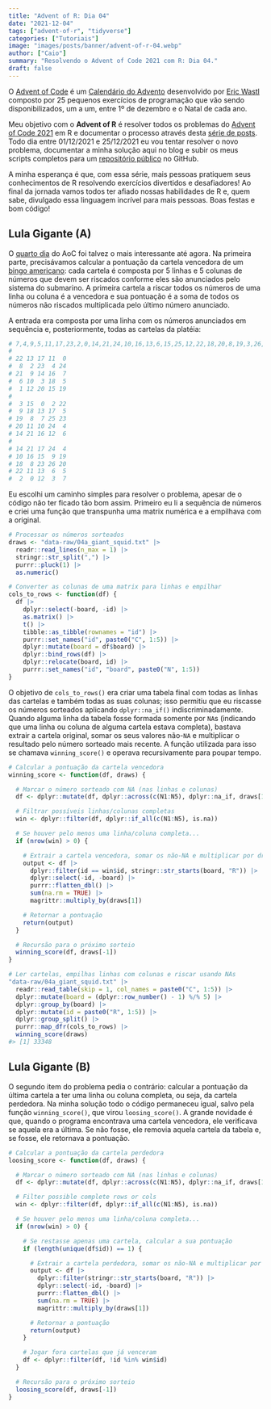 ```yaml
---
title: "Advent of R: Dia 04"
date: "2021-12-04"
tags: ["advent-of-r", "tidyverse"]
categories: ["Tutoriais"]
image: "images/posts/banner/advent-of-r-04.webp"
author: ["Caio"]
summary: "Resolvendo o Advent of Code 2021 com R: Dia 04."
draft: false
---
```


O [Advent of Code](https://adventofcode.com) é um
[Calendário do Advento](https://pt.wikipedia.org/wiki/Calend%C3%A1rio_do_Advento)
desenvolvido por [Eric Wastl](https://github.com/topaz) composto por 25
pequenos exercícios de programação que vão sendo disponibilizados, um a um,
entre 1º de dezembro e o Natal de cada ano.

Meu objetivo com o **Advent of R** é resolver todos os problemas do
[Advent of Code 2021](https://adventofcode.com/2021) em R e documentar o
processo através desta
[série de posts](https://blog.curso-r.com/tags/advent-of-r/). Todo dia entre
01/12/2021 e 25/12/2021 eu vou tentar resolver o novo problema, documentar a
minha solução aqui no blog e subir os meus scripts completos para um
[repositório público](https://github.com/curso-r/advent-of-r) no GitHub.

A minha esperança é que, com essa série, mais pessoas pratiquem seus
conhecimentos de R resolvendo exercícios divertidos e desafiadores! Ao final
da jornada vamos todos ter afiado nossas habilidades de R e, quem sabe,
divulgado essa linguagem incrível para mais pessoas. Boas festas e bom código!

## Lula Gigante (A)

O [quarto dia](https://adventofcode.com/2021/day/4) do AoC foi talvez o mais
interessante até agora. Na primeira parte, precisávamos calcular a pontuação da
cartela vencedora de um
[bingo americano](https://en.wikipedia.org/wiki/Bingo_(American_version)): cada
cartela é composta por 5 linhas e 5 colunas de números que devem ser riscados
conforme eles são anunciados pelo sistema do submarino. A primeira cartela a
riscar todos os números de uma linha ou coluna é a vencedora e sua pontuação é
a soma de todos os números não riscados multiplicada pelo último número
anunciado.

A entrada era composta por uma linha com os números anunciados em sequência e,
posteriormente, todas as cartelas da platéia:

```r
# 7,4,9,5,11,17,23,2,0,14,21,24,10,16,13,6,15,25,12,22,18,20,8,19,3,26,1
#
# 22 13 17 11  0
#  8  2 23  4 24
# 21  9 14 16  7
#  6 10  3 18  5
#  1 12 20 15 19
#
#  3 15  0  2 22
#  9 18 13 17  5
# 19  8  7 25 23
# 20 11 10 24  4
# 14 21 16 12  6
#
# 14 21 17 24  4
# 10 16 15  9 19
# 18  8 23 26 20
# 22 11 13  6  5
#  2  0 12  3  7
```

Eu escolhi um caminho simples para resolver o problema, apesar de o código não
ter ficado tão bom assim. Primeiro eu li a sequência de números e criei uma
função que transpunha uma matrix numérica e a empilhava com a original.

```r
# Processar os números sorteados
draws <- "data-raw/04a_giant_squid.txt" |>
  readr::read_lines(n_max = 1) |>
  stringr::str_split(",") |>
  purrr::pluck(1) |>
  as.numeric()

# Converter as colunas de uma matrix para linhas e empilhar
cols_to_rows <- function(df) {
  df |>
    dplyr::select(-board, -id) |>
    as.matrix() |>
    t() |>
    tibble::as_tibble(rownames = "id") |>
    purrr::set_names("id", paste0("C", 1:5)) |>
    dplyr::mutate(board = df$board) |>
    dplyr::bind_rows(df) |>
    dplyr::relocate(board, id) |>
    purrr::set_names("id", "board", paste0("N", 1:5))
}
```

O objetivo de `cols_to_rows()` era criar uma tabela final com todas as linhas
das cartelas e também todas as suas colunas; isso permitiu que eu riscasse os
números sorteados aplicando `dplyr::na_if()` indiscriminadamente. Quando alguma
linha da tabela fosse formada somente por `NA`s (indicando que uma linha ou
coluna de alguma cartela estava completa), bastava extrair a cartela original,
somar os seus valores não-`NA` e multiplicar o resultado pelo número sorteado
mais recente. A função utilizada para isso se chamava `winning_score()` e
operava recursivamente para poupar tempo.

```r
# Calcular a pontuação da cartela vencedora
winning_score <- function(df, draws) {

  # Marcar o número sorteado com NA (nas linhas e colunas)
  df <- dplyr::mutate(df, dplyr::across(c(N1:N5), dplyr::na_if, draws[1]))

  # Filtrar possíveis linhas/colunas completas
  win <- dplyr::filter(df, dplyr::if_all(c(N1:N5), is.na))

  # Se houver pelo menos uma linha/coluna completa...
  if (nrow(win) > 0) {

    # Extrair a cartela vencedora, somar os não-NA e multiplicar por draws[1]
    output <- df |>
      dplyr::filter(id == win$id, stringr::str_starts(board, "R")) |>
      dplyr::select(-id, -board) |>
      purrr::flatten_dbl() |>
      sum(na.rm = TRUE) |>
      magrittr::multiply_by(draws[1])

    # Retornar a pontuação
    return(output)
  }

  # Recursão para o próximo sorteio
  winning_score(df, draws[-1])
}

# Ler cartelas, empilhas linhas com colunas e riscar usando NAs
"data-raw/04a_giant_squid.txt" |>
  readr::read_table(skip = 1, col_names = paste0("C", 1:5)) |>
  dplyr::mutate(board = (dplyr::row_number() - 1) %/% 5) |>
  dplyr::group_by(board) |>
  dplyr::mutate(id = paste0("R", 1:5)) |>
  dplyr::group_split() |>
  purrr::map_dfr(cols_to_rows) |>
  winning_score(draws)
#> [1] 33348
```

## Lula Gigante (B)

O segundo item do problema pedia o contrário: calcular a pontuação da última
cartela a ter uma linha ou coluna completa, ou seja, da cartela perdedora. Na
minha solução todo o código permaneceu igual, salvo pela função
`winning_score()`, que virou `loosing_score()`. A grande novidade é que, quando
o programa encontrava uma cartela vencedora, ele verificava se aquela era a
última. Se não fosse, ele removia aquela cartela da tabela e, se fosse, ele
retornava a pontuação.

```r
# Calcular a pontuação da cartela perdedora
loosing_score <- function(df, draws) {

  # Marcar o número sorteado com NA (nas linhas e colunas)
  df <- dplyr::mutate(df, dplyr::across(c(N1:N5), dplyr::na_if, draws[1]))

  # Filter possible complete rows or cols
  win <- dplyr::filter(df, dplyr::if_all(c(N1:N5), is.na))

  # Se houver pelo menos uma linha/coluna completa...
  if (nrow(win) > 0) {

    # Se restasse apenas uma cartela, calcular a sua pontuação
    if (length(unique(df$id)) == 1) {

      # Extrair a cartela perdedora, somar os não-NA e multiplicar por draws[1]
      output <- df |>
        dplyr::filter(stringr::str_starts(board, "R")) |>
        dplyr::select(-id, -board) |>
        purrr::flatten_dbl() |>
        sum(na.rm = TRUE) |>
        magrittr::multiply_by(draws[1])

      # Retornar a pontuação
      return(output)
    }

    # Jogar fora cartelas que já venceram
    df <- dplyr::filter(df, !id %in% win$id)
  }

  # Recursão para o próximo sorteio
  loosing_score(df, draws[-1])
}
```
